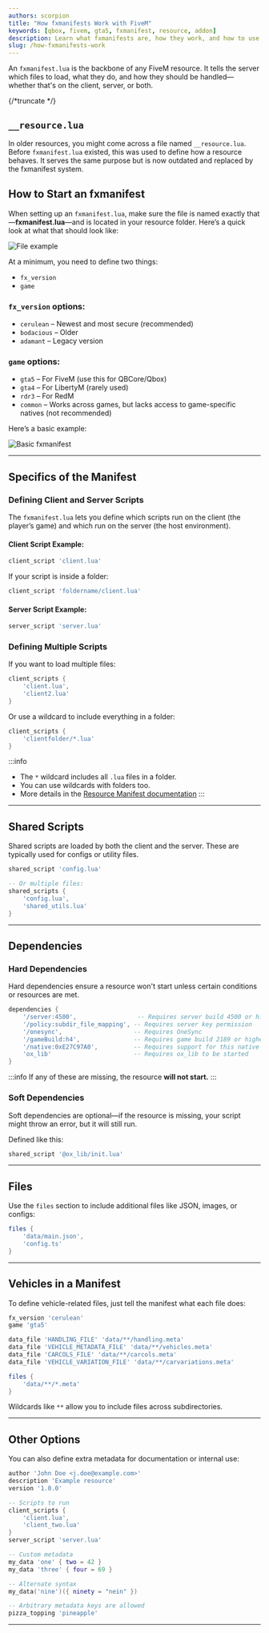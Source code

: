 ```yaml
---
authors: scorpion  
title: "How fxmanifests Work with FiveM"  
keywords: [qbox, fivem, gta5, fxmanifest, resource, addon]  
description: Learn what fxmanifests are, how they work, and how to use them in your FiveM resources.  
slug: /how-fxmanifests-work  
---  
```


An `fxmanifest.lua` is the backbone of any FiveM resource. It tells the server which files to load, what they do, and how they should be handled—whether that's on the client, server, or both.

{/*truncate */}  

## `__resource.lua`  

In older resources, you might come across a file named `__resource.lua`. Before `fxmanifest.lua` existed, this was used to define how a resource behaves. It serves the same purpose but is now outdated and replaced by the fxmanifest system.  

## How to Start an fxmanifest  

When setting up an `fxmanifest.lua`, make sure the file is named exactly that—**fxmanifest.lua**—and is located in your resource folder. Here’s a quick look at what that should look like:

![File example](https://r2.fivemanage.com/image/49PUZpggNXt8.png)

At a minimum, you need to define two things:

- `fx_version`
- `game`

### `fx_version` options:  
- `cerulean` – Newest and most secure (recommended)  
- `bodacious` – Older  
- `adamant` – Legacy version  

### `game` options:
- `gta5` – For FiveM (use this for QBCore/Qbox)  
- `gta4` – For LibertyM (rarely used)  
- `rdr3` – For RedM  
- `common` – Works across games, but lacks access to game-specific natives (not recommended)  

Here’s a basic example:

![Basic fxmanifest](https://r2.fivemanage.com/image/wwP3TeercaC4.png)

---

## Specifics of the Manifest  

### Defining Client and Server Scripts  

The `fxmanifest.lua` lets you define which scripts run on the client (the player’s game) and which run on the server (the host environment).

#### Client Script Example:
```lua
client_script 'client.lua'
```

If your script is inside a folder:
```lua
client_script 'foldername/client.lua'
```

#### Server Script Example:
```lua
server_script 'server.lua'
```

### Defining Multiple Scripts
If you want to load multiple files:
```lua
client_scripts {
    'client.lua',
    'client2.lua'
}
```

Or use a wildcard to include everything in a folder:
```lua
client_scripts {
    'clientfolder/*.lua'
}
```

:::info
- The `*` wildcard includes all `.lua` files in a folder.
- You can use wildcards with folders too.
- More details in the [Resource Manifest documentation](https://docs.fivem.net/docs/scripting-reference/resource-manifest/resource-manifest/)
:::

---

## Shared Scripts  

Shared scripts are loaded by both the client and the server. These are typically used for configs or utility files.

```lua
shared_script 'config.lua'

-- Or multiple files:
shared_scripts {
    'config.lua',
    'shared_utils.lua'
}
```

---

## Dependencies  

### Hard Dependencies  
Hard dependencies ensure a resource won't start unless certain conditions or resources are met.

```lua
dependencies {
    '/server:4500',                 -- Requires server build 4500 or higher
    '/policy:subdir_file_mapping', -- Requires server key permission
    '/onesync',                    -- Requires OneSync
    '/gameBuild:h4',               -- Requires game build 2189 or higher
    '/native:0xE27C97A0',          -- Requires support for this native
    'ox_lib'                       -- Requires ox_lib to be started
}
```

:::info
If any of these are missing, the resource **will not start.**
:::

### Soft Dependencies  
Soft dependencies are optional—if the resource is missing, your script might throw an error, but it will still run.

Defined like this:
```lua
shared_script '@ox_lib/init.lua'
```

---

## Files  

Use the `files` section to include additional files like JSON, images, or configs:

```lua
files {
    'data/main.json',
    'config.ts'
}
```

---

## Vehicles in a Manifest  

To define vehicle-related files, just tell the manifest what each file does:

```lua
fx_version 'cerulean'
game 'gta5'

data_file 'HANDLING_FILE' 'data/**/handling.meta'
data_file 'VEHICLE_METADATA_FILE' 'data/**/vehicles.meta'
data_file 'CARCOLS_FILE' 'data/**/carcols.meta'
data_file 'VEHICLE_VARIATION_FILE' 'data/**/carvariations.meta'

files {
    'data/**/*.meta'
}
```

Wildcards like `**` allow you to include files across subdirectories.

---

## Other Options  

You can also define extra metadata for documentation or internal use:

```lua
author 'John Doe <j.doe@example.com>'
description 'Example resource'
version '1.0.0'

-- Scripts to run
client_scripts {
    'client.lua',
    'client_two.lua'
}
server_script 'server.lua'

-- Custom metadata
my_data 'one' { two = 42 }
my_data 'three' { four = 69 }

-- Alternate syntax
my_data('nine')({ ninety = "nein" })

-- Arbitrary metadata keys are allowed
pizza_topping 'pineapple'
```

---
